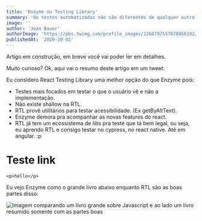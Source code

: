 ```yaml
---
title: 'Enzyme ou Testing Library'
summary: 'Os testes automatizados não são diferentes de qualquer outro software que escrevemos. Eles jogam no mesmo campo de prioridades que qualquer outra coisa.'
image: ''
author: 'Jean Bauer'
authorImage: 'https://pbs.twimg.com/profile_images/1268797557070856192/WrmhJdZP_400x400.jpg'
publishedAt: '2020-10-02'
---
```


Artigo em construção, em breve você vai poder ler em detalhes.

Muito curioso? Ok, aqui vai o resumo deste artigo em um tweet:

Eu considero React Testing Library uma melhor opção do que Enzyme pois:

- Testes mais focados em testar o que o usuário vê e não a implementação.
- Não existe shallow na RTL.
- RTL provê utilitários para testar acessibilidade. (Ex getByAltText).
- Enzyme demora pra acompanhar as novas features do react.
- RTL já tem um ecossistema de libs pra teste que tá bem legal, ou seja, eu aprendo RTL e consigo testar no cypress, no react native. Até em angular. :p

# Teste link

`<p>hello</p>`

Eu vejo Enzyme como o grande livro abaixo enquanto RTL são as boas partes disso:

![Imagem comparando um livro grande sobre Javascript e ao lado um livro resumido somente com as partes boas](/static/enzyme-ou-testing-library/comparacao.png)
